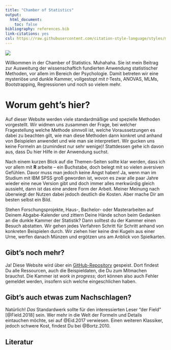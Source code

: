 ```yaml
---
title: "Chamber of Statistics"
output:
  html_document:
    toc: false
bibliography: references.bib
link-citations: yes
csl: https://raw.githubusercontent.com/citation-style-language/styles/master/apa.csl
---
```


![](images/spooky_r.jpg)

Willkommen in der Chamber of Statistics. Muhahaha. Sie ist mein Beitrag zur Ausweitung der wissenschaftich fundierten Anwendung statistischer Methoden, vor allem im Bereich der Psychologie. Damit betreten wir eine mysteriöse und dunkle Kammer, vollgestopt mit *t*-Tests, ANOVAS, MLMs, Bootstrapping, Regressionen und noch so vielem mehr.

# Worum geht's hier?
Auf dieser Website werden viele standardmäßige und spezielle Methoden vorgestellt. Wir widmen uns zusammen der Frage, bei welcher Fragestellung welche Methode sinnvoll ist, welche Voraussetzungen es dabei zu beachten gilt, wie man diese Methoden dann konkret und anhand von Beispielen anwendet und wie man sie interpretiert. Wir gucken uns keine Formeln an (zumindest nur sehr wenige)! Stattdessen gehe ich davon aus, dass Du hier Hilfe in der Anwendung suchst.

Nach einem kurzen Blick auf die Themen-Seiten sollte klar werden, dass ich vor allem mit **R** arbeite -- ein Buchstabe, doch belegt mit so vielen aversiven Gefühlen. Davor muss man jedoch keine Angst haben! Ja, wenn man im Studium mit IBM SPSS groß geworden ist, wovon es zwar alle paar Jahre wieder eine neue Version gibt und doch immer alles merkwürdig gleich aussieht, dann ist das eine andere Form der Arbeit. Meiner Meinung nach überwiegt der Nutzen dabei jedoch deutlich die Kosten. Aber mache Dir am besten selbst ein Bild.

Stehen Forschungsprojekte, Haus-, Bachelor- oder Masterarbeiten auf Deinem Abgabe-Kalender und zittern Deine Hände schon beim Gedanken an die dunkle Kammer der Statistik? Dann solltest du der Kammer einen Besuch abstatten. Wir gehen jedes Verfahren Schritt für Schritt anhand von konkreten Beispielen durch. Wir ziehen hier keine drei Kugeln aus einer Urne, werfen danach Münzen und ergötzen uns am Anblick von Spielkarten.

## Gibt's noch mehr?
Ja! Diese Website wird über ein [GitHub-Repository](https://github.com/benediktclaus/costat.git) gespeist. Dort findest Du alle Ressourcen, auch die Beispieldaten, die Du zum Mitmachen brauchst. Die Kammer ist *work in progress*; dort können also auch Fehler gemeldet werden, insofern sich welche eingeschlichen haben.

## Gibt's auch etwas zum Nachschlagen?
Natürlich! *Das* Standardwerk sollte für den interessierten Leser "der Field" [@Field.2018] sein. Wer mehr in die Welt der Formeln und Details eintauchen möchte, sei auf @Eid.2017 verwiesen. Einen weiteren Klassiker, jedoch schwere Kost, findest Du bei @Bortz.2010.

## Literatur